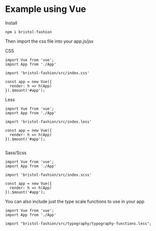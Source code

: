 
<Meta title="5. Usage/Vue" />

# Example using Vue

Install 

```
npm i bristol-fashion
```

Then import the css file into your app.js/jsx

CSS

```
import Vue from 'vue';
import App from './App'

import 'bristol-fashion/src/index.css'

const app = new Vue({
  render: h => h(App)
}).$mount('#app');

```

Less

```
import Vue from 'vue';
import App from './App'

import 'bristol-fashion/src/index.less'

const app = new Vue({
  render: h => h(App)
}).$mount('#app');


```

Sass/Scss
```
import Vue from 'vue';
import App from './App'

import 'bristol-fashion/src/index.scss'

const app = new Vue({
  render: h => h(App)
}).$mount('#app');
```

You can also include just the type scale functions to use in your app

```
import Vue from 'vue';
import App from './App'

import "bristol-fashion/src/typography/typography-functions.less";

```